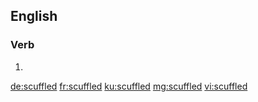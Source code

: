 ==English==

===Verb===
{{head|en|verb form}}

# {{en-past of|scuffle}}

[[de:scuffled]]
[[fr:scuffled]]
[[ku:scuffled]]
[[mg:scuffled]]
[[vi:scuffled]]